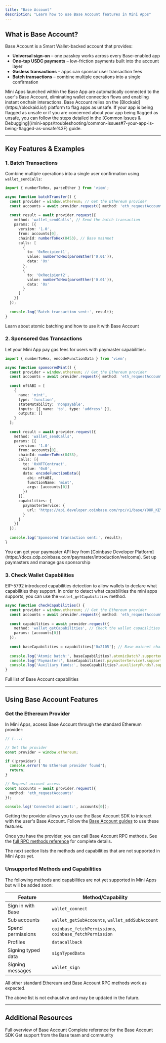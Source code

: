 ```yaml
---
title: "Base Account"
description: "Learn how to use Base Account features in Mini Apps"
---
```


## What is Base Account?

Base Account is a Smart Wallet-backed account that provides:

- **Universal sign-on** – one passkey works across every Base-enabled app
- **One-tap USDC payments** – low-friction payments built into the account layer
- **Gasless transactions** – apps can sponsor user transaction fees
- **Batch transactions** – combine multiple operations into a single confirmation

<Note>
Mini Apps launched within the Base App are automatically connected to the user's Base Account, eliminating wallet connection flows and enabling instant onchain interactions.
</Note>

<Tip>
Base Account relies on the [Blockaid](https://blockaid.io/) platform to flag apps as unsafe.
If your app is being flagged as unsafe or if you are concerned
about your app being flagged as unsafe,
you can follow the steps detailed in the [Common Issues & Debugging](/mini-apps/troubleshooting/common-issues#7-your-app-is-being-flagged-as-unsafe%3F) guide.

</Tip>

---

## Key Features & Examples

### 1. Batch Transactions

Combine multiple operations into a single user confirmation using `wallet_sendCalls`:

```typescript components/batchTransfer.tsx highlight={4,8}
import { numberToHex, parseEther } from 'viem';

async function batchTransfer() {
  const provider = window.ethereum; // Get the Ethereum provider
  const accounts = await provider.request({ method: 'eth_requestAccounts' });
  
  const result = await provider.request({
    method: 'wallet_sendCalls', // Send the batch transaction
    params: [{
      version: '1.0',
      from: accounts[0],
      chainId: numberToHex(8453), // Base mainnet
      calls: [
        {
          to: '0xRecipient1',
          value: numberToHex(parseEther('0.01')),
          data: '0x'
        },
        {
          to: '0xRecipient2',
          value: numberToHex(parseEther('0.01')),
          data: '0x'
        }
      ]
    }]
  });
  
  console.log('Batch transaction sent:', result);
}
```

<Card title="Batch Transactions Full Guide" icon="layer-group" href="/base-account/improve-ux/batch-transactions">
  Learn about atomic batching and how to use it with Base Account
</Card>

### 2. Sponsored Gas Transactions

Let your Mini App pay gas fees for users with paymaster capabilities:

```typescript components/sponsoredMint.tsx highlight={4,34}
import { numberToHex, encodeFunctionData } from 'viem';

async function sponsoredMint() {
  const provider = window.ethereum; // Get the Ethereum provider
  const accounts = await provider.request({ method: 'eth_requestAccounts' });
  
  const nftABI = [
    {
      name: 'mint',
      type: 'function',
      stateMutability: 'nonpayable',
      inputs: [{ name: 'to', type: 'address' }],
      outputs: []
    }
  ];
  
  const result = await provider.request({
    method: 'wallet_sendCalls',
    params: [{
      version: '1.0',
      from: accounts[0],
      chainId: numberToHex(8453),
      calls: [{
        to: '0xNFTContract',
        value: '0x0',
        data: encodeFunctionData({
          abi: nftABI,
          functionName: 'mint',
          args: [accounts[0]]
        })
      }],
      capabilities: {
        paymasterService: {
          url: 'https://api.developer.coinbase.com/rpc/v1/base/YOUR_KEY' // Your paymaster service URL
        }
      }
    }]
  });
  
  console.log('Sponsored transaction sent:', result);
}
```
<Tip>
You can get your paymaster API key from [Coinbase Developer Platform](https://docs.cdp.coinbase.com/paymaster/introduction/welcome).
</Tip>

<Card title="Sponsor Gas Full Guide" icon="gas-pump" href="/base-account/improve-ux/sponsor-gas/paymasters">
  Set up paymasters and manage gas sponsorship
</Card>

### 3. Check Wallet Capabilities

EIP-5792 introduced capabilities detection to allow wallets to declare what capabilities they support.
In order to detect what capabilities the mini apps supports, you can use the `wallet_getCapabilities` method.

```typescript components/checkCapabilities.tsx highlight={2,6}
async function checkCapabilities() {
  const provider = window.ethereum; // Get the Ethereum provider
  const accounts = await provider.request({ method: 'eth_requestAccounts' });
  
  const capabilities = await provider.request({
    method: 'wallet_getCapabilities', // Check the wallet capabilities
    params: [accounts[0]]
  });
  
  const baseCapabilities = capabilities['0x2105']; // Base mainnet chain ID
  
  console.log('Atomic batch:', baseCapabilities?.atomicBatch?.supported);
  console.log('Paymaster:', baseCapabilities?.paymasterService?.supported);
  console.log('Auxiliary funds:', baseCapabilities?.auxiliaryFunds?.supported);
}
```

<Card title="Capabilities Reference" icon="list-check" href="/base-account/reference/core/capabilities/overview">
  Full list of Base Account capabilities
</Card>

---

## Using Base Account Features

### Get the Ethereum Provider

In Mini Apps, access Base Account through the standard Ethereum provider:

```typescript app.tsx highlight={4-4}
// [...]

// Get the provider
const provider = window.ethereum;

if (!provider) {
  console.error('No Ethereum provider found');
  return;
}

// Request account access
const accounts = await provider.request({ 
  method: 'eth_requestAccounts' 
});

console.log('Connected account:', accounts[0]);
```

Getting the provider allows you to use the Base Account SDK to interact with the user's Base Account.
Follow the [Base Account guides](/base-account/overview/what-is-base-account) to use these features.

Once you have the provider, you can call Base Account RPC methods. See the [full RPC methods reference](/base-account/reference/core/provider-rpc-methods/request-overview) for complete details.

The next section lists the methods and capabilities that are not supported in Mini Apps yet.

### Unsupported Methods and Capabilities

The following methods and capabilities are not yet supported in Mini Apps but will be added soon:

| Feature | Method/Capability |
|---------|------------------|
| Sign in with Base | `wallet_connect` |
| Sub accounts | `wallet_getSubAccounts`, `wallet_addSubAccount` |
| Spend permissions | `coinbase_fetchPermissions`, `coinbase_fetchPermission` |
| Profiles | `datacallback` |
| Signing typed data | `signTypedData` |
| Signing messages | `wallet_sign` |

All other standard Ethereum and Base Account RPC methods work as expected.

<Warning>
The above list is not exhaustive and may be updated in the future.
</Warning>

---

## Additional Resources

<CardGroup cols={3}>
  <Card title="What is Base Account?" icon="repeat" href="/base-account/overview/what-is-base-account">
    Full overview of Base Account
  </Card>
  
  <Card title="Base Account Reference" icon="wallet" href="/base-account/reference/core/createBaseAccount">
    Complete reference for the Base Account SDK
  </Card>
  
  <Card title="Get Support" icon="signature" href="https://discord.com/invite/buildonbase">
    Get support from the Base team and community
  </Card>
</CardGroup>
